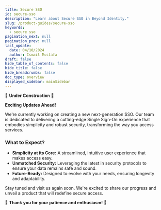 ```yaml
---
title: Secure SSO
id: secure-sso
description: "Learn about Secure SSO in Beyond Identity."
slug: /product-guides/secure-sso
keywords:
  - secure sso
pagination_next: null
pagination_prev: null
last_update:
  date: 04/10/2024
  author: Ismail Mustafa
draft: false
hide_table_of_contents: false
hide_title: false
hide_breadcrumbs: false
doc_type: overview
displayed_sidebar: mainSidebar
---
```


🚧 **Under Construction** 🚧

**Exciting Updates Ahead!**

We're currently working on creating a new next-generation SSO. Our team is dedicated to delivering a cutting-edge Single Sign-On experience that embodies simplicity and robust security, transforming the way you access services.

### What to Expect?

- **Simplicity at its Core:** A streamlined, intuitive user experience that makes access easy.
- **Unmatched Security:** Leveraging the latest in security protocols to ensure your data remains safe and sound.
- **Future-Ready:** Designed to evolve with your needs, ensuring longevity and adaptability.

Stay tuned and visit us again soon. We're excited to share our progress and unveil a product that will redefine secure access.

🚀 **Thank you for your patience and enthusiasm!** 🚀
